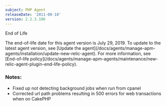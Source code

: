 ```yaml
---
subject: PHP Agent
releaseDate: '2011-08-18'
version: 2.2.3.196
---
```


End of Life

<Callout variant="important">
  The end-of-life date for this agent version is July 29, 2019. To update to the latest agent version, see [Update the agent](/docs/agents/manage-apm-agents/installation/update-new-relic-agent). For more information, see [End-of-life policy](/docs/agents/manage-apm-agents/maintenance/new-relic-agent-plugin-end-life-policy).
</Callout>

### Notes:

* Fixed up not detecting background jobs when run from cpanel
* Corrected url path problems resulting in 500 errors for web transactions when on CakePHP

